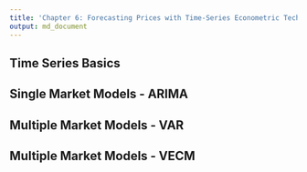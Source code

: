 ```yaml
---
title: 'Chapter 6: Forecasting Prices with Time-Series Econometric Techniques'
output: md_document
---
```


## Time Series Basics

## Single Market Models - ARIMA

## Multiple Market Models - VAR

## Multiple Market Models - VECM